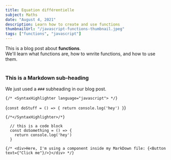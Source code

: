 ```yaml
---
title: Equation différentielle
subject: Maths
date: "August 4, 2021"
description: Learn how to create and use functions
thumbnailUrl: "/javascript-functions-thumbnail.jpeg"
tags: ["functions", "javascript"]
---
```


<div>
 This is a blog post about <strong>functions</strong>. <br />
 We'll learn what functions are, how to wnrite functions, and how to use them.
</div>

<br />

### This is a Markdown sub-heading

We just used a `###` subheading in our blog post.

`{/* <SyntaxHighlighter language="javascript"> */}`

{`const doStuff = () => { return console.log('hey') }`}

`{/*</SyntaxHighlighter>/*}`

```
  // this is a code block
  const doSomething = () => {
    return console.log('hey')
  }
```

`{/* <div>Here, I'm using a component inside my MarkDown file: {<Button text={"Click me"}/>}</div> */}`
